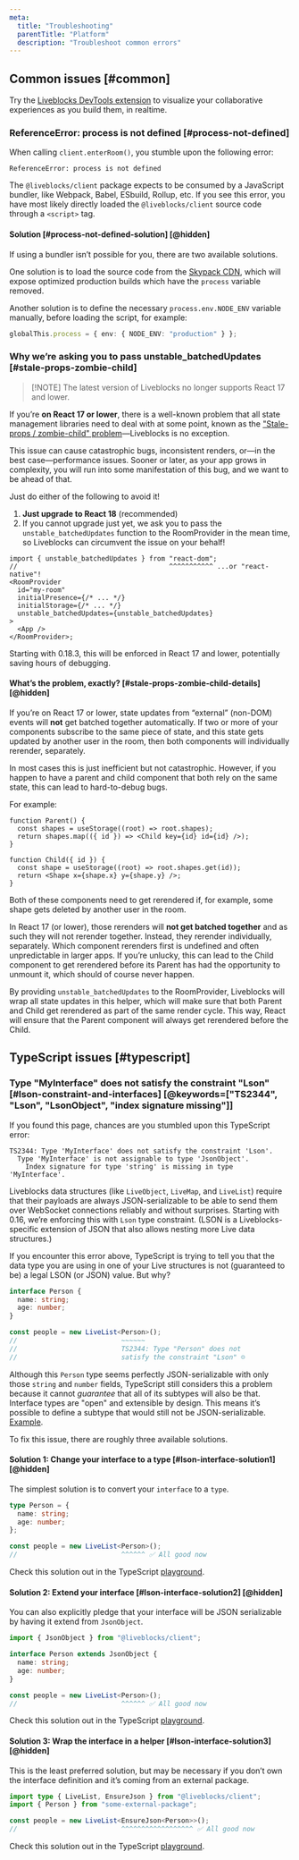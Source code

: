 ```yaml
---
meta:
  title: "Troubleshooting"
  parentTitle: "Platform"
  description: "Troubleshoot common errors"
---
```


## Common issues [#common]

<Banner title="Need help troubleshooting?">

Try the [Liveblocks DevTools extension](/devtools) to visualize your
collaborative experiences as you build them, in realtime.

</Banner>

### ReferenceError: process is not defined [#process-not-defined]

When calling `client.enterRoom()`, you stumble upon the following error:

```text
ReferenceError: process is not defined
```

The `@liveblocks/client` package expects to be consumed by a JavaScript bundler,
like Webpack, Babel, ESbuild, Rollup, etc. If you see this error, you have most
likely directly loaded the `@liveblocks/client` source code through a `<script>`
tag.

#### Solution [#process-not-defined-solution] [@hidden]

If using a bundler isn’t possible for you, there are two available solutions.

One solution is to load the source code from the
[Skypack CDN](https://www.skypack.dev/view/@liveblocks/client), which will
expose optimized production builds which have the `process` variable removed.

Another solution is to define the necessary `process.env.NODE_ENV` variable
manually, before loading the script, for example:

```ts
globalThis.process = { env: { NODE_ENV: "production" } };
```

### Why we’re asking you to pass unstable_batchedUpdates [#stale-props-zombie-child]

> [!NOTE] The latest version of Liveblocks no longer supports React 17 and
> lower.

If you’re **on React 17 or lower**, there is a well-known problem that all state
management libraries need to deal with at some point, known as the
["Stale-props / zombie-child" problem](https://kaihao.dev/posts/Stale-props-and-zombie-children-in-Redux)—Liveblocks
is no exception.

This issue can cause catastrophic bugs, inconsistent renders, or—in the best
case—performance issues. Sooner or later, as your app grows in complexity, you
will run into some manifestation of this bug, and we want to be ahead of that.

Just do either of the following to avoid it!

1. **Just upgrade to React 18** (recommended)
1. If you cannot upgrade just yet, we ask you to pass the
   `unstable_batchedUpdates` function to the RoomProvider in the mean time, so
   Liveblocks can circumvent the issue on your behalf!

```tsx highlight="1,7"
import { unstable_batchedUpdates } from "react-dom";
//                                      ^^^^^^^^^^^ ...or "react-native"!
<RoomProvider
  id="my-room"
  initialPresence={/* ... */}
  initialStorage={/* ... */}
  unstable_batchedUpdates={unstable_batchedUpdates}
>
  <App />
</RoomProvider>;
```

Starting with 0.18.3, this will be enforced in React 17 and lower, potentially
saving hours of debugging.

#### What’s the problem, exactly? [#stale-props-zombie-child-details] [@hidden]

If you’re on React 17 or lower, state updates from “external” (non-DOM) events
will **not** get batched together automatically. If two or more of your
components subscribe to the same piece of state, and this state gets updated by
another user in the room, then both components will individually rerender,
separately.

In most cases this is just inefficient but not catastrophic. However, if you
happen to have a parent and child component that both rely on the same state,
this can lead to hard-to-debug bugs.

For example:

```tsx highlight="2,7"
function Parent() {
  const shapes = useStorage((root) => root.shapes);
  return shapes.map(({ id }) => <Child key={id} id={id} />);
}

function Child({ id }) {
  const shape = useStorage((root) => root.shapes.get(id));
  return <Shape x={shape.x} y={shape.y} />;
}
```

Both of these components need to get rerendered if, for example, some shape gets
deleted by another user in the room.

In React 17 (or lower), those rerenders will **not get batched together** and as
such they will not rerender together. Instead, they rerender individually,
separately. Which component rerenders first is undefined and often unpredictable
in larger apps. If you’re unlucky, this can lead to the Child component to get
rerendered before its Parent has had the opportunity to unmount it, which should
of course never happen.

By providing `unstable_batchedUpdates` to the RoomProvider, Liveblocks will wrap
all state updates in this helper, which will make sure that both Parent and
Child get rerendered as part of the same render cycle. This way, React will
ensure that the Parent component will always get rerendered before the Child.

## TypeScript issues [#typescript]

### Type "MyInterface" does not satisfy the constraint "Lson" [#lson-constraint-and-interfaces] [@keywords=["TS2344", "Lson", "LsonObject", "index signature missing"]]

If you found this page, chances are you stumbled upon this TypeScript error:

```text
TS2344: Type 'MyInterface' does not satisfy the constraint 'Lson'.
  Type 'MyInterface' is not assignable to type 'JsonObject'.
    Index signature for type 'string' is missing in type 'MyInterface'.
```

Liveblocks data structures (like `LiveObject`, `LiveMap`, and `LiveList`)
require that their payloads are always JSON-serializable to be able to send them
over WebSocket connections reliably and without surprises. Starting with 0.16,
we’re enforcing this with `Lson` type constraint. (LSON is a Liveblocks-specific
extension of JSON that also allows nesting more Live data structures.)

If you encounter this error above, TypeScript is trying to tell you that the
data type you are using in one of your Live structures is not (guaranteed to be)
a legal LSON (or JSON) value. But why?

```ts
interface Person {
  name: string;
  age: number;
}

const people = new LiveList<Person>();
//                          ~~~~~~
//                          TS2344: Type "Person" does not
//                          satisfy the constraint "Lson" ☹️
```

Although this `Person` type seems perfectly JSON-serializable with only those
`string` and `number` fields, TypeScript still considers this a problem because
it cannot _guarantee_ that all of its subtypes will also be that. Interface
types are "open" and extensible by design. This means it’s possible to define a
subtype that would still not be JSON-serializable.
[Example](https://www.typescriptlang.org/play?#code/JYOwLgpgTgZghgYwgAgArQM4HsTIN4BQyyIcAthAFzIZhSgDmA3EcnA1SQK5kBG0LAL4ECAelHIAanAA2XCBmRYYyAAYBRAG7AZ6KNhCrkZYAwAWYElkv9kAKQDKAeQByAWgzRgs4AC84vDIQADRiEgCeEJZwUCi0OjLImj4AJmp6BqoYBKCQsIgoWjoZOMgQAB6QICmKJbiExOLIgLwbgBB7rCDWDl4+-oGcXCAA1p0A7iBMjRIARIMjWOPTyDDAEDI1xqYWVjZxPTJ+AUEEwkA).

To fix this issue, there are roughly three available solutions.

#### Solution 1: Change your interface to a type [#lson-interface-solution1] [@hidden]

The simplest solution is to convert your `interface` to a `type`.

```ts highlight="1"
type Person = {
  name: string;
  age: number;
};

const people = new LiveList<Person>();
//                          ^^^^^^ ✅ All good now
```

Check this solution out in the TypeScript
[playground](https://www.typescriptlang.org/play?#code/JYWwDg9gTgLgBAbzgGWANwKaoM7wL5wBmUEIcA5AAIA26GARtRAMYDW2A9M7RgHYzkA3AChhMAJ5gMcAAoYo2CLzgBeRMLhxeAQxAYAXHFxRgvAOYjN2swa0BXEPXki8I4cyW44UiGGrS1XgwAdxQ6HBgAHjkFJQA+AAoAShEODk0MzKzs7IA9fIK4QFByOABBamo4MwgIABMtCGDhIA).

#### Solution 2: Extend your interface [#lson-interface-solution2] [@hidden]

You can also explicitly pledge that your interface will be JSON serializable by
having it extend from `JsonObject`.

```ts highlight="1,3"
import { JsonObject } from "@liveblocks/client";

interface Person extends JsonObject {
  name: string;
  age: number;
}

const people = new LiveList<Person>();
//                          ^^^^^^ ✅ All good now
```

Check this solution out in the TypeScript
[playground](https://www.typescriptlang.org/play?#code/JYWwDg9gTgLgBAbzgGWANwKaoM4wDRwBS2EAdgPIBGAVhgMbwC+cAZlBCHAOQACANugyU+EOgGtsAejoCMpGFwDcAKGXB5GKCwCGdDHAAKmkqTgYAHjDkATbERNVaDRMrhxS2kBgBccXFHUAcxU3bUCfdwBXEEpNFUYVZToyXDgwDAgwPn0AXncMAHcUQRwYAB4jKBMAPgAKAEoVSUk3Vrb2jo6APR7euEBQcjgAQT4+OECICGt3CALlIA).

#### Solution 3: Wrap the interface in a helper [#lson-interface-solution3] [@hidden]

This is the least preferred solution, but may be necessary if you don’t own the
interface definition and it’s coming from an external package.

```ts highlight="1,4"
import type { LiveList, EnsureJson } from "@liveblocks/client";
import { Person } from "some-external-package";

const people = new LiveList<EnsureJson<Person>>();
//                          ^^^^^^^^^^^^^^^^^^ ✅ All good now
```

Check this solution out in the TypeScript
[playground](https://www.typescriptlang.org/play?#code/JYWwDg9gTgLgBAbzgGWANwKaoM4wDRwCiAdtgK5QYBS2ExcAvnAGZQQhwDkAAgDboYARrwgBjANbYA9KP4ZiMTgG4AUKEixEcACoARAKrYMURizYceMXgBMoAQwDuUq7cfKVUqXG8+4APQDAuAAlO2JrdjhgBWNmO1EMOBgATzBE1kj7cMiMAA8YY2I7XjgwePE7AHMMFRVROlw4MiMobDgAXjhiDAcUARwYAB4SckoaOkG9Q2MAPhmACgBKVSA).
